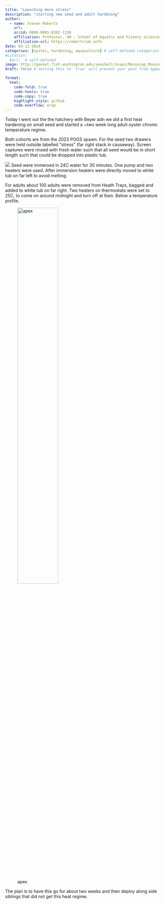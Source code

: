 ```yaml
---
title: "Launching more stress"
description: "starting new seed and adult hardening"
author:
  - name: Steven Roberts
    url: 
    orcid: 0000-0001-8302-1138
    affiliation: Professor, UW - School of Aquatic and Fishery Sciences
    affiliation-url: https://robertslab.info
date: 03-11-2024
categories: [oyster, hardening, aquaculture] # self-defined categories
#citation: 
  #url:  # self-defined
image: http://gannet.fish.washington.edu/seashell/snaps/Monosnap_Monosnap_2024-03-12_14-06-23.png # finding a good image
draft: false # setting this to `true` will prevent your post from appearing on your listing page until you're ready!

format:
  html:
    code-fold: true
    code-tools: true
    code-copy: true
    highlight-style: github
    code-overflow: wrap
---
```


Today I went out the the hatchery with Beyer adn we did a first heat hardening on small seed and started a \~two week long adult oyster chronic temperature regime.

Both cohorts are from the 2023 POGS spawn. For the seed two drawers were held outside labelled "stress" (far right stack in causeway). Screen captures were rinsed with fresh water such that all seed would be in short length such that could be dropped into plastic tub.

![](http://gannet.fish.washington.edu/seashell/snaps/Monosnap_Monosnap_2024-03-12_13-55-14.png) Seed were immersed in 24C water for 30 minutes. One pump and two heaters were used. After immersion heaters were directly moved to white tub on far left to avoid melting.

For adults about 100 adults were removed from Heath Trays, bagged and added to white tub on far right. Two heaters on thermostats were set to 25C, to come on around midnight and turn off at 6am. Below a temperature profile.

![apex](http://gannet.fish.washington.edu/seashell/snaps/Monosnap_Monosnap_2024-03-12_14-05-24.png){width="56%"}

The plan is to have this go for about two weeks and then deploy along side siblings that did not get this heat regime.
